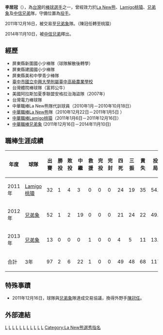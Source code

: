 {{nofootnotes|time=2022-05-12}}{{Infobox CPBL player|
bgcolor1=|
bgcolor2=|
textcolor1=|
textcolor2=|
name=李居冠|
image=李居冠 by boomer-44.jpg|
width=300|
position=投手|
team=|
number=|
bats=右|
throws=右|
birthdate={{birth_date_and_age|1987|10|19|mf=y}}|
birthplace=[[台灣|台灣]][[屏東縣|屏東縣]][[鹽埔鄉|鹽埔鄉]]|
debutdate=4月12日|
debutyear=2011年|
debutteam=Lamigo桃猿|
statyear=2013年|
stat1label=勝投—敗投|
stat1value=2—6|
stat2label=中繼—救援|
stat2value=22—1|
stat3label=三振—四死|
stat3value=48—49|
stat4label=防禦率|
stat4value=5.22|
teams=<nowiki></nowiki> 
*[[La_New熊|La New熊]]（ 2010年） 
*[[Lamigo桃猿|Lamigo桃猿]]（2011年）
*[[兄弟象|兄弟象]] (2012年─2014年11月10日)
}}
'''李居冠'''（{{bd|1987年|10月19日|||catIdx=李}}），為[[台灣|台灣]]的[[棒球|棒球]][[選手|選手]]之一，曾經效力於[[La_New熊|La New熊]]、[[Lamigo桃猿|Lamigo桃猿]]、[[兄弟象|兄弟象]]及[[中信兄弟|中信兄弟]]隊，守備位置為[[投手|投手]]。

2011年12月16日，被交易至[[兄弟象|兄弟象]]隊。（陳冠任轉至桃猿）

2014年11月10日，被[[中信兄弟|中信兄弟]]釋出。
==經歷==
*屏東縣新圍國小少棒隊（球隊解散後轉學） 
*屏東縣建國國小少棒隊 
*屏東縣美和中學青少棒隊 
*[[臺中市|臺中市]][[國立中興大學附屬臺中高級農業學校|國立中興大學附屬臺中高級農業學校]]
*台灣體院棒球隊（富邦公牛） 
*美國阿拉斯加夏季聯盟安格拉治海盜隊（2007年） 
*台灣電力棒球隊 
*中華職棒La New熊隊代訓球員（2010年1月－2010年10月18日）
*[[中華職棒|中華職棒]][[La_New熊|La New熊]]隊（2010年12月22日－2011年1月5日 ）
*[[中華職棒|中華職棒]][[Lamigo桃猿|Lamigo桃猿]]（2011年1月6日－2011年12月16日）
*[[中華職棒|中華職棒]][[兄弟象|兄弟象]] (2011年12月16日－2014年11月10日)

==職棒生涯成績==
{|border=1 width="800px"
|- align=middle 
!年度!!球隊!!出賽!!勝投!!敗投!!中繼!!救援!!完投!!完封!!四死!!三振!!責失!!投球局數!!防禦率
|- align="center"
|2011年||[[Lamigo桃猿|Lamigo桃猿]]||32||1||4||3||0||0||0||24||19||35||54.2||5.76
|- align="center"
|2012年||[[兄弟象|兄弟象]]||52||1||2||19||0||0||0||21||24||22||49.2||3.99
|- align="center"
|2013年||[[兄弟象|兄弟象]]||13||0||0||0||1||0||0||4||5||11||13.0||7.62
|- align=center style="background:yellow" align=middle 
!合計!!3年!!97||2||6||22||1||0||0||49||48||68||117.1||5.22
|}
==特殊事蹟==
*2011年12月16日，球隊與[[兄弟象|兄弟象]]隊達成交易協議，換得外野手[[陳冠任|陳冠任]]。
==外部連結==
{{台灣棒球維基館}}
{{中華職棒球員資料|id=R395|name=李居冠}}
{{2005年第六屆亞洲青棒錦標賽中華青棒代表隊}}
[[Category:台灣棒球運動員|L]]
[[Category:中華青棒隊選手|L]]
[[Category:La_New熊隊球員|L]]
[[Category:Lamigo桃猿隊球員|L]]
[[Category:兄弟象隊球員|L]]
[[Category:中信兄弟隊球員|L]]
[[Category:國立臺中高級農業職業學校校友|L]]
[[Category:國立臺灣體育學院校友|L]]
[[Category:屏東縣人|L]]
[[Category:鹽埔人|L]]
[[Category:李姓|L]]
[[Category:La_New熊選秀指名|Category:La New熊選秀指名]]